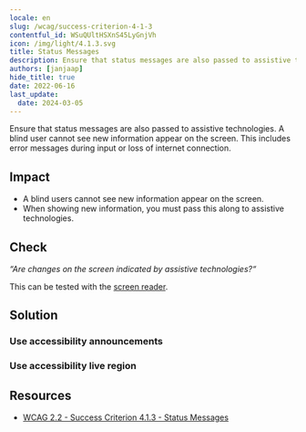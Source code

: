 ```yaml
---
locale: en
slug: /wcag/success-criterion-4-1-3
contentful_id: WSuQUltHSXnS45LyGnjVh
icon: /img/light/4.1.3.svg
title: Status Messages
description: Ensure that status messages are also passed to assistive technologies.
authors: [janjaap]
hide_title: true
date: 2022-06-16
last_update:
  date: 2024-03-05
---
```


<Hero
  title="Status Messages"
  imageSrc="/img/light/4.1.3.svg"
  alt="WCAG 4.1.3 - Logo"
  prefix="Success Criterion 4.1.3"
  suffix="Level AA"
/>

Ensure that status messages are also passed to assistive technologies. A blind user cannot see new information appear on the screen. This includes error messages during input or loss of internet connection.

## Impact

- A blind users cannot see new information appear on the screen.
- When showing new information, you must pass this along to assistive technologies.

## Check

*“Are changes on the screen indicated by assistive technologies?“*

This can be tested with the [screen reader](/en/stats/screen-reader).

## Solution

### Use accessibility announcements

<CodeSample id="accessibility-announcement" locale="en"/>

### Use accessibility live region

<CodeSample id="accessibility-live-region" locale="en"/>

## Resources

- [WCAG 2.2 - Success Criterion 4.1.3 - Status Messages](https://www.w3.org/TR/WCAG22/#status-messages)
